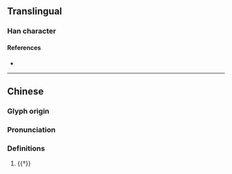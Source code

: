 {{character info/new}}
==Translingual==

===Han character===
{{Han char|rn=94|rad=犬|as=11|sn=14|four=|canj=KHHAJ|ids=⿰犭皐}}

====References====
* {{Han ref|kx=0718.041|dkj=20664|dj=1129.200|hdz=21365.121|uh=7354|ud=29524}}

----
==Chinese==
{{zh-forms}}

===Glyph origin===
{{Han etym}}

===Pronunciation===
{{zh-pron
|m=háo
|mc=y
|oc=y
|cat=
}}

===Definitions===
{{zh-hanzi}}

# {{†}} {{zh-alt-form|嗥}}